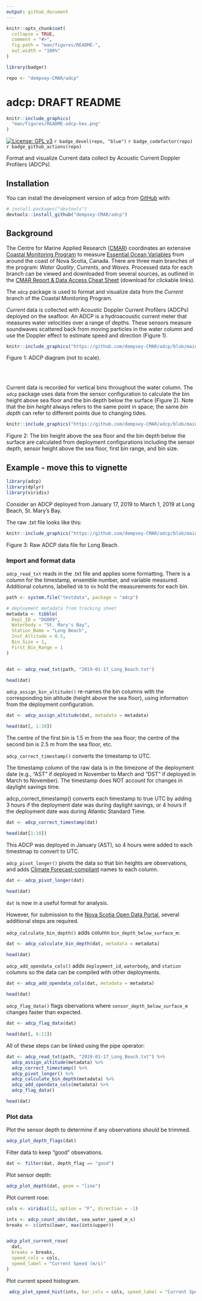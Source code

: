 ```yaml
---
output: github_document
---
```


<!-- README.md is generated from README.Rmd. Please edit that file -->

```r
knitr::opts_chunk$set(
  collapse = TRUE,
  comment = "#>",
  fig.path = "man/figures/README-",
  out.width = "100%"
)

library(badger)

repo <- "dempsey-CMAR/adcp"
```

# adcp: DRAFT README


```r

knitr::include_graphics(
  "man/figures/README-adcp-hex.png"
)

```

[](man/figures/README-adcp-hex.png)

<!-- badges: start -->

[![License: GPL v3](https://img.shields.io/badge/License-GPLv3-blue.svg)](https://www.gnu.org/licenses/gpl-3.0) `r badge_devel(repo, "blue")` `r badge_codefactor(repo)` `r badge_github_actions(repo)`

<!-- badges: end -->

Format and visualize Current data collect by Acoustic Current Doppler Profilers (ADCPs).

## Installation

You can install the development version of adcp from [GitHub](https://github.com/) with:

``` r
# install.packages("devtools")
devtools::install_github("dempsey-CMAR/adcp")
```

## Background

The Centre for Marine Applied Research ([CMAR](https://cmar.ca/)) coordinates an extensive [Coastal Monitoring Program](https://cmar.ca/coastal-monitoring-program/) to measure [Essential Ocean Variables](https://www.goosocean.org/index.php?option=com_content&view=article&id=14&Itemid=114) from around the coast of Nova Scotia, Canada. There are three main branches of the program: _Water Quality_, _Currents_, and _Waves_. Processed data for each branch can be viewed and downloaded from several sources, as outlined in the [CMAR Report & Data Access Cheat Sheet](https://github.com/Centre-for-Marine-Applied-Research/strings/blob/master/man/figures/README-access-cheatsheet.pdf) (download for clickable links).

The `adcp` package is used to format and visualize data from the _Current_ branch of the Coastal Monitoring Program. 

_Current_ data is collected with Acoustic Doppler Current Profilers (ADCPs) deployed on the seafloor. An ADCP is a hydroacoustic current meter that measures water velocities over a range of depths. These sensors measure soundwaves scattered back from moving particles in the water column and use the Doppler effect to estimate speed and direction (Figure 1). 


```r

knitr::include_graphics("https://github.com/dempsey-CMAR/adcp/blob/main/man/figures/README-fig1.jpg")

```
Figure 1: ADCP diagram (not to scale).

<br>
<br>


Current data is recorded for vertical bins throughout the water column. The `adcp` package uses data from the sensor configuration to calculate the bin height above sea floor and the bin depth below the surface (Figure 2). Note that the *bin height* always refers to the same point in space; the same *bin depth* can refer to different points due to changing tides.


```r

knitr::include_graphics("https://github.com/dempsey-CMAR/adcp/blob/main/man/figures/README-fig2.png")

```
Figure 2: The bin height above the sea floor and the bin depth below the surface are calculated from deployment configurations including the sensor depth, sensor height above the sea floor, first bin range, and bin size.


## Example - move this to vignette

```r
library(adcp)
library(dplyr)
library(viridis)
```


Consider an ADCP deployed from January 17, 2019 to March 1, 2019 at Long Beach, St. Mary's Bay. 

The raw .txt file looks like this:


```r

knitr::include_graphics("https://github.com/dempsey-CMAR/adcp/blob/main/man/figures/README-fig3.png")

```
Figure 3: Raw ADCP data file for Long Beach.

### Import and format data

`adcp_read_txt` reads in the .txt file and applies some formatting. There is a column for the timestamp, ensemble number, and variable measured. Additional columns, labelled `V8` to `Vn` hold the measurements for each bin.

```r

path <- system.file("testdata", package = "adcp")

# deployment metadata from tracking sheet
metadata <- tibble(
  Depl_ID = "DG009",
  Waterbody = "St. Mary's Bay",
  Station_Name = "Long Beach",
  Inst_Altitude = 0.5,
  Bin_Size = 1,
  First_Bin_Range = 1
)


dat <- adcp_read_txt(path, "2019-01-17_Long_Beach.txt")

head(dat)

```
`adcp_assign_bin_altitude()` re-names the bin columns with the corresponding bin altitude (height above the sea floor), using information from the deployment configuration.

```r
dat <- adcp_assign_altitude(dat, metadata = metadata)

head(dat[, 1:10])
```
The centre of the first bin is 1.5 m from the sea floor; the centre of the second bin is 2.5 m from the sea floor, etc.

`adcp_correct_timestamp()` converts the timestamp to UTC.


The timestamp column of the raw data is in the timezone of the deployment date (e.g., "AST" if deployed in November to March and "DST" if deployed in March to November). The timestamp does NOT account for changes in daylight savings time.

adcp_correct_timestamp() converts each timestamp to true UTC by adding 3 hours if the deployment date was during daylight savings, or 4 hours if the deployment date was during Atlantic Standard Time.

```r
dat <- adcp_correct_timestamp(dat)

head(dat[1:10])
```
This ADCP was deployed in January (AST), so 4 hours were added to each timestmap to convert to UTC.


`adcp_pivot_longer()` pivots the data so that bin heights are observations, and adds [Climate Forecast-compliant](https://cfconventions.org/Data/cf-standard-names/current/build/cf-standard-name-table.html) names to each column.

```r
dat <- adcp_pivot_longer(dat)

head(dat)
```
`dat` is now in a useful format for analysis. 

However, for submission to the [Nova Scotia Open Data Portal](https://data.novascotia.ca/), several additional steps are required.

`adcp_calculate_bin_depth()` adds column `bin_depth_below_surface_m`:

```r
dat <- adcp_calculate_bin_depth(dat, metadata = metadata)

head(dat)
```
`adcp_add_opendata_cols()` adds `deployment_id`, `waterbody`, and `station` columns so the data can be compiled with other deployments.

```r
dat <- adcp_add_opendata_cols(dat, metadata = metadata)

head(dat)
```
`adcp_flag_data()` flags obervations where `sensor_depth_below_surface_m` changes faster than expected.

```r
dat <- adcp_flag_data(dat)

head(dat[, 6:11])
```

All of these steps can be linked using the pipe operator:

```r
dat <- adcp_read_txt(path, "2019-01-17_Long_Beach.txt") %>% 
  adcp_assign_altitude(metadata) %>%
  adcp_correct_timestamp() %>%
  adcp_pivot_longer() %>%
  adcp_calculate_bin_depth(metadata) %>%
  adcp_add_opendata_cols(metadata) %>%
  adcp_flag_data()

head(dat)
```




### Plot data

Plot the sensor depth to determine if any observations should be trimmed.
```r
adcp_plot_depth_flags(dat)
```
Filter data to keep "good" obsevations.
```r
dat <- filter(dat, depth_flag == "good")
```

Plot sensor depth:

```r
adcp_plot_depth(dat, geom = "line")

```
Plot current rose:
```r

cols <- viridis(12, option = "F", direction = -1)

ints <- adcp_count_obs(dat, sea_water_speed_m_s)
breaks <- c(ints$lower, max(ints$upper)) 


adcp_plot_current_rose(
  dat, 
  breaks = breaks, 
  speed_cols = cols,
  speed_label = "Current Speed (m/s)"
)

```
Plot current speed histogram.
```r
 adcp_plot_speed_hist(ints, bar_cols = cols, speed_label = "Current Speed (m/s)")
```





















